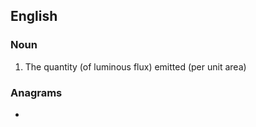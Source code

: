 {{also|émittance}}
==English==

===Noun===
{{en-noun|~}}
{{wikipedia}}

# The quantity (of luminous flux) emitted (per unit area)

===Anagrams===
* {{anagrams|en|a=aceeimntt|antemetic}}